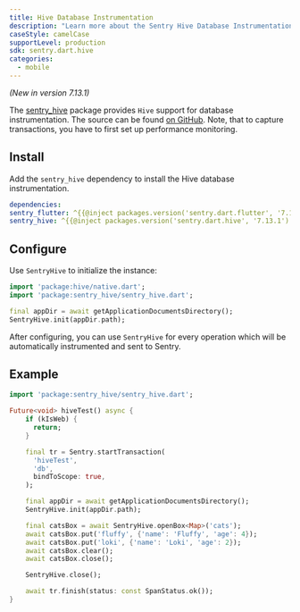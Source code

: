 ```yaml
---
title: Hive Database Instrumentation
description: "Learn more about the Sentry Hive Database Instrumentation for the Flutter SDK."
caseStyle: camelCase
supportLevel: production
sdk: sentry.dart.hive
categories:
  - mobile
---
```


<Include name="feature-stage-beta.mdx" />

_(New in version 7.13.1)_

The [sentry_hive](https://pub.dev/packages/sentry_hive) package provides `Hive` support for database instrumentation. The source can be found [on GitHub](https://github.com/getsentry/sentry-dart/tree/main/hive). Note, that to capture transactions, you have to first <PlatformLink to="/performance/">set up performance monitoring</PlatformLink>.

## Install

Add the `sentry_hive` dependency to install the Hive database instrumentation.

```yml {filename:pubspec.yaml}
dependencies:
sentry_flutter: ^{{@inject packages.version('sentry.dart.flutter', '7.13.1') }}
sentry_hive: ^{{@inject packages.version('sentry.dart.hive', '7.13.1') }}
```

## Configure

Use `SentryHive` to initialize the instance:

```dart
import 'package:hive/native.dart';
import 'package:sentry_hive/sentry_hive.dart';

final appDir = await getApplicationDocumentsDirectory();
SentryHive.init(appDir.path);
```

After configuring, you can use `SentryHive` for every operation which will be automatically instrumented and sent to Sentry.

## Example

```dart
import 'package:sentry_hive/sentry_hive.dart';

Future<void> hiveTest() async {
    if (kIsWeb) {
      return;
    }

    final tr = Sentry.startTransaction(
      'hiveTest',
      'db',
      bindToScope: true,
    );

    final appDir = await getApplicationDocumentsDirectory();
    SentryHive.init(appDir.path);

    final catsBox = await SentryHive.openBox<Map>('cats');
    await catsBox.put('fluffy', {'name': 'Fluffy', 'age': 4});
    await catsBox.put('loki', {'name': 'Loki', 'age': 2});
    await catsBox.clear();
    await catsBox.close();

    SentryHive.close();

    await tr.finish(status: const SpanStatus.ok());
}
```
